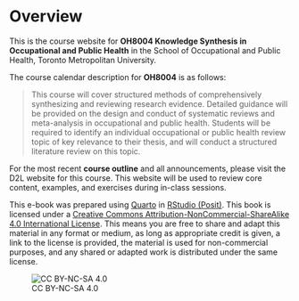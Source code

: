 
# Overview {.unnumbered}

This is the course website for **OH8004 Knowledge Synthesis in Occupational and Public Health** in the School of Occupational and Public Health, Toronto Metropolitan University.

The course calendar description for **OH8004** is as follows:

> This course will cover structured methods of comprehensively synthesizing and reviewing research evidence. Detailed guidance will be provided on the design and conduct of systematic reviews and meta-analysis in occupational and public health. Students will be required to identify an individual occupational or public health review topic of key relevance to their thesis, and will conduct a structured literature review on this topic.

For the most recent **course outline** and all announcements, please visit the D2L website for this course. This website will be used to review core content, examples, and exercises during in-class sessions.

This e-book was prepared using [Quarto](https://quarto.org/docs/books/) in [RStudio (Posit)](https://posit.co/). This book is licensed under a [Creative Commons Attribution-NonCommercial-ShareAlike 4.0 International License](https://creativecommons.org/licenses/by-nc-sa/4.0/). This means you are free to share and adapt this material in any format or medium, as long as appropriate credit is given, a link to the license is provided, the material is used for non-commercial purposes, and any shared or adapted work is distributed under the same license.

![CC BY-NC-SA 4.0](https://i.creativecommons.org/l/by-nc-sa/4.0/88x31.png)
